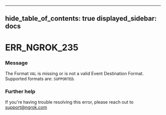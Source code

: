 

---
hide_table_of_contents: true
displayed_sidebar: docs
---


# ERR_NGROK_235

### Message
The Format `VAL` is missing or is not a valid Event Destination Format. Supported formats are: `SUPPORTED`.

<ErrorDetails error="err_ngrok_235" />



### Further help
If you're having trouble resolving this error, please reach out to [support@ngrok.com](mailto:support@ngrok.com?subject=Help%20with%20ERR_NGROK_235)

